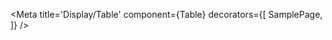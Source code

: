 

<Meta
  title='Display/Table'
  component={Table}
  decorators={[ SamplePage, ]}
/>

<Story name='Table'>
  <Table
    items={matrix}
    columns={[
      'name',
      'age',
    ]}
  />
</Story>

<ArgsTable of={Table} />